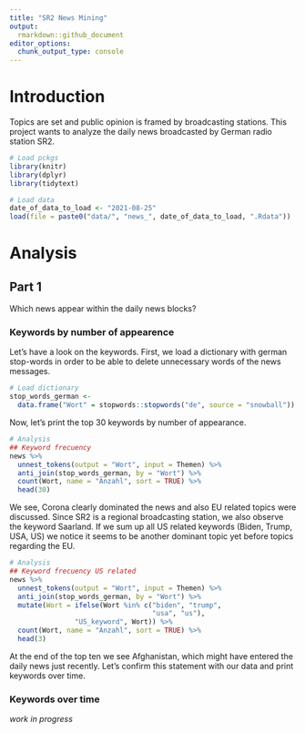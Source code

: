 ```yaml
---
title: "SR2 News Mining"
output:
  rmarkdown::github_document
editor_options: 
  chunk_output_type: console
---
```


<!-- analysis.md is generated from analysis.Rmd -->

# Introduction
Topics are set and public opinion is framed by broadcasting stations. This project wants to analyze the daily news broadcasted by German radio station SR2.

```r
# Load pckgs
library(knitr)
library(dplyr)
library(tidytext)

# Load data
date_of_data_to_load <- "2021-08-25"
load(file = paste0("data/", "news_", date_of_data_to_load, ".Rdata"))
```

# Analysis
## Part 1
Which news appear within the daily news blocks? 

### Keywords by number of appearence
Let's have a look on the keywords. First, we load a dictionary with german stop-words in order to be able to delete unnecessary words of the news messages.
```r
# Load dictionary
stop_words_german <-
  data.frame("Wort" = stopwords::stopwords("de", source = "snowball"))
```
Now, let's print the top 30 keywords by number of appearance.
```r
# Analysis
## Keyword frecuency
news %>%
  unnest_tokens(output = "Wort", input = Themen) %>% 
  anti_join(stop_words_german, by = "Wort") %>% 
  count(Wort, name = "Anzahl", sort = TRUE) %>% 
  head(30)

```

We see, Corona clearly dominated the news and also EU related topics were discussed. Since SR2 is a regional broadcasting station, we also observe the keyword Saarland. If we sum up all US related keywords (Biden, Trump, USA, US) we notice it seems to be another dominant topic yet before topics regarding the EU.

```r
# Analysis
## Keyword frecuency US related
news %>%
  unnest_tokens(output = "Wort", input = Themen) %>% 
  anti_join(stop_words_german, by = "Wort") %>% 
  mutate(Wort = ifelse(Wort %in% c("biden", "trump", 
                                   "usa", "us"),
                "US_keyword", Wort)) %>% 
  count(Wort, name = "Anzahl", sort = TRUE) %>% 
  head(3)

```

At the end of the top ten we see Afghanistan, which might have entered the daily news just recently. Let's confirm this statement with our data and print keywords over time.

### Keywords over time
_work in progress_